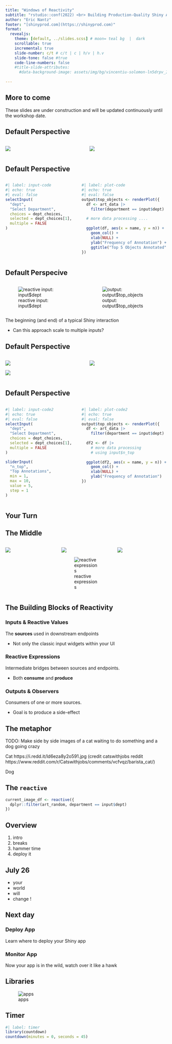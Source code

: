 ```yaml
---
title: "Windows of Reactivity"
subtitle: "rstudio::conf(2022) <br> Building Production-Quality Shiny Applications"
author: "Eric Nantz"
footer: "[shinyprod.com](https://shinyprod.com)"
format: 
  revealjs:
    theme: [default, ../slides.scss] # moon= teal bg  |  dark
    scrollable: true
    incremental: true
    slide-number: c/t # c/t | c | h/v | h.v
    slide-tone: false #true
    code-line-numbers: false
    #title-slide-attributes:
      #data-background-image: assets/img/bg/vincentiu-solomon-ln5drpv_ImI-unsplash.jpg
    
---
```


## More to come

::: callout-warning
These slides are under construction and will be updated continuously until the workshop date.
:::

## Default Perspective

:::: {.columns}

::: {.column width="50%"}

![](assets/img/reactlog/select_input_big.png)

:::

::: {.column width="50%"}

![](assets/img/reactlog/plot_output.png)

:::

::::

## Default Perspective

:::: {.columns}

::: {.column width="45%"}

```r
#| label: input-code
#| echo: true
#| eval: false
selectInput(
  "dept",
  "Select Department",
  choices = dept_choices,
  selected = dept_choices[1],
  multiple = FALSE
)
```

:::

::: {.column width="55%"}

```r
#| label: plot-code
#| echo: true
#| eval: false
output$top_objects <- renderPlot({
  df <- art_data |>
    filter(department == input$dept)
  
  # more data processing ....
  
  ggplot(df, aes(x = name, y = n)) +
    geom_col() +
    xlab(NULL) +
    ylab("Frequency of Annotation") +
    ggtitle("Top 5 Objects Annotated")
})
```

:::

::::

## Default Perspecive

:::: {.columns}

::: {.column width="50%"}

![reactive input: input$dept](assets/img/reactlog/input-value_ready.svg)
:::

::: {.column width="50%"}

![output: output$top_objects](assets/img/reactlog/output_ready.svg)

:::

::::

The beginning (and end) of a typical Shiny interaction

* Can this approach scale to multiple inputs?

## Default Perspective

:::: {.columns}

::: {.column width="50%"}

![](assets/img/reactlog/select_input_big.png)

![](assets/img/reactlog/slider_input_big.png)

:::

::: {.column width="50%"}

![](assets/img/reactlog/plot_output.png)

:::

::::

## Default Perspective

:::: {.columns}

::: {.column width="45%"}

```r
#| label: input-code2
#| echo: true
#| eval: false
selectInput(
  "dept",
  "Select Department",
  choices = dept_choices,
  selected = dept_choices[1],
  multiple = FALSE
)

sliderInput(
  "n_top",
  "Top Annotations",
  min = 1,
  max = 10,
  value = 5,
  step = 1
)
```

:::

::: {.column width="55%"}

```r
#| label: plot-code2
#| echo: true
#| eval: false
output$top_objects <- renderPlot({
  df <- art_data |>
    filter(department == input$dept)
  
  df2 <- df |>
    # more data processing 
    # using input$n_top
  
  ggplot(df2, aes(x = name, y = n)) +
    geom_col() +
    xlab(NULL) +
    ylab("Frequency of Annotation")
})
```

:::

::::

## Your Turn



## The Middle

:::: {.columns}

::: {.column width="33%"}

![](assets/img/reactlog/input-value_ready.svg)
:::

::: {.column width="33%"}

![](assets/img/reactlog/reactive_ready.svg)

![reactive expressions](assets/img/reactlog/reactive_ready.svg)

:::

::: {.column width="33%"}

![](assets/img/reactlog/output_ready.svg)

:::

::::

## The Building Blocks of Reactivity {.smaller}

::: {.panel-tabset}

### Inputs & Reactive Values

The **sources** used in downstream endpoints

::: {.nonincremental}
* Not only the classic input widgets within your UI
:::

### Reactive Expressions

Intermediate bridges between sources and endpoints. 

::: {.nonincremental}
* Both **consume** and **produce**
:::

### Outputs & Observers

Consumers of one or more sources. 

::: {.nonincremental}
* Goal is to produce a side-effect
:::

:::

## {background-image="https://media.giphy.com/media/l41YBHH1A6OPQ5iXS/giphy.gif"}

## The metaphor

TODO: Make side by side images of a cat waiting to do something and a dog going crazy

Cat https://i.redd.it/ld6eza8y2o591.jpg (credit catswithjobs reddit https://www.reddit.com/r/Catswithjobs/comments/vcfvqz/barista_cat/)

Dog 



## The `reactive`


```r
current_image_df <- reactive({
  dplyr::filter(art_random, department == input$dept)
})
```

## Overview 

1. intro 
2. breaks
3. hammer time
4. deploy it


## July 26

- your 
- world 
- will 
- change !





## Next day

:::: panel-tabset
### Deploy App

Learn where to deploy your Shiny app

### Monitor App

Now your app is in the wild, watch over it like a hawk 
::::


## Libraries 

![apps](assets/img/apps.png)

## Timer

```r
#| label: timer
library(countdown)
countdown(minutes = 0, seconds = 45)
```